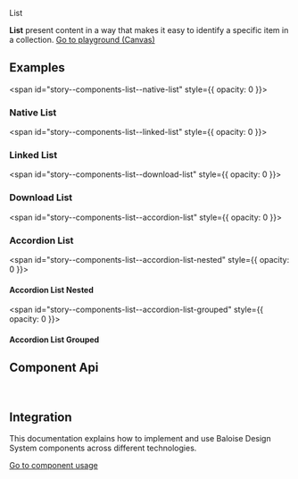 
<bal-doc-banner id="story--components-list--basic">List</bal-doc-banner>

<bal-doc-lead>
  <b>List</b> present content in a way that makes it easy to identify a specific item in a collection.
</bal-doc-lead>

<Canvas withSource="open">
  <Story id="components-list--basic" />
</Canvas>

<bal-doc-app>
  <bal-button-group class="mb-large" position="center">
    <a class="button is-primary" href="?path=/story/components-list--basic">
      Go to playground (Canvas)
    </a>
    <bal-doc-code-sandbox
      framework="angular"
      template={Basic.parameters.docs.source.code}
    ></bal-doc-code-sandbox>
    <bal-doc-code-sandbox
      framework="html"
      template={Basic.parameters.docs.source.code}
      modules="list"
    ></bal-doc-code-sandbox>
  </bal-button-group>
</bal-doc-app>

## Examples

<span id="story--components-list--native-list" style={{ opacity: 0 }}></span>

### Native List

<Canvas>
  <Story id="components-list--native-list" />
</Canvas>

<span id="story--components-list--linked-list" style={{ opacity: 0 }}></span>

### Linked List

<Canvas>
  <Story id="components-list--linked-list" />
</Canvas>

<span id="story--components-list--download-list" style={{ opacity: 0 }}></span>

### Download List

<Canvas>
  <Story id="components-list--download-list" />
</Canvas>

<span id="story--components-list--accordion-list" style={{ opacity: 0 }}></span>

### Accordion List

<Canvas>
  <Story id="components-list--accordion-list" />
</Canvas>

<span id="story--components-list--accordion-list-nested" style={{ opacity: 0 }}></span>

#### Accordion List Nested

<Canvas>
  <Story id="components-list--accordion-list-nested" />
</Canvas>

<span id="story--components-list--accordion-list-grouped" style={{ opacity: 0 }}></span>

#### Accordion List Grouped

<Canvas>
  <Story id="components-list--accordion-list-grouped" />
</Canvas>

## Component Api

<Description markdown={readme} />
<Description markdown={listItem} />
<Description markdown={listItemTitle} />
<Description markdown={listItemSubtitle} />
<Description markdown={listItemContent} />
<Description markdown={listItemIcon} />

<br />

## Integration

This documentation explains how to implement and use Baloise Design System components across different technologies.

<a class="button is-primary" href="?path=/docs/development-components--page">
  Go to component usage
</a>


<Description markdown={theming} />


<Description markdown={testing} />

<bal-doc-github link="/components/bal-list/stories/bal-list.docs.mdx"></bal-doc-github>
